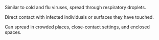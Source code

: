 Similar to cold and flu viruses, spread through respiratory droplets.

Direct contact with infected individuals or surfaces they have touched.

Can spread in crowded places, close-contact settings, and enclosed spaces.

